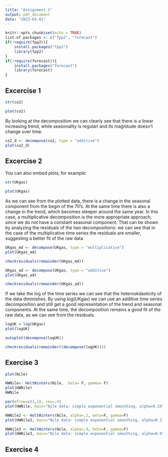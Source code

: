 ```yaml
---
title: "Assignment-1"
output: pdf_document
date: "2023-03-01"
---
```


```r
knitr::opts_chunk$set(echo = TRUE)
list.of.packages <- c("fpp2", "forecast")
if(!require(fpp2)){
    install.packages("fpp2")
    library(fpp2)
}
if(!require(forecast)){
    install.packages("forecast")
    library(forecast)
}
```

## Excercise 1


```r
str(co2)
```

```r
plot(co2)
```
By looking at the decomposition we can clearly see that there is a linear increasing trend, while seasonality is regularl and its magnitude doesn't change over time. 

```r
co2_d <- decompose(co2, type = "additive")
plot(co2_d)
```


## Excercise 2

You can also embed plots, for example:

```r
str(UKgas)
```

```r
plot(UKgas)
```

As we can see from the plotted data, there is a change in the seasonal component from the begin of the 70's. At the same time there is also a change in the trend, which becomes steeper around the same year. In this case, a multiplicative decomposition is the more appropriate approach, since we do not have a constant seasonal component. That can be shown by analyzing the residuals of the two decompositions: we can see that in the case of the multiplicative time series the residuals are smaller, suggesting a better fit of the raw data


```r
UKgas_md <- decompose(UKgas, type = "multiplicative")
plot(UKgas_md)
```

```r
checkresiduals(remainder(UKgas_md))
```


```r
UKgas_ad <- decompose(UKgas, type = "additive")
plot(UKgas_ad)
```

```r
checkresiduals(remainder(UKgas_ad))
```


If we take the log of the time series we can see that the heteroskdasticity of the data diminishes. By using log(UKgas) we can use an additive time series decomposition and still get a good representation of the trend and seasonal components. At the same time, the decomposition remains a good fit of the raw data, as we can see from the residuals.

```r
logUK = log(UKgas)
plot(logUK)
```

```r
autoplot(decompose(logUK))
```

```r
checkresiduals(remainder((decompose(logUK))))
```


## Exercise 3
```r
plot(Nile)
```

```r
HWNile<- HoltWinters(Nile,  beta= F, gamma= F)
plot(HWNile)
HWNile
```

```r
par(mfrow=c(3,1), cex=.4)
plot(HWNile, main="Nile data: simple exponential smoothing, alpha=0.24")

HWNile2 <- HoltWinters(Nile, alpha=.1, beta=F, gamma=F)
plot(HWNile2, main="Nile data: simple exponential smoothing, alpha=0.1")

HWNile3 <- HoltWinters(Nile, alpha=.9, beta=F, gamma=F)
plot(HWNile3, main="Nile data: simple exponential smoothing, alpha=0.9")
```


## Exercise 4


